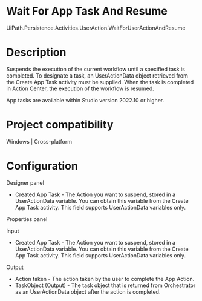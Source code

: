 ﻿# Wait For App Task And Resume

UiPath.Persistence.Activities.UserAction.WaitForUserActionAndResume

# Description

Suspends the execution of the current workflow until a specified task is completed. To designate a task, an UserActionData object retrieved from the Create App Task activity must be supplied. When the task is completed in Action Center, the execution of the workflow is resumed.

App tasks are available within Studio version 2022.10 or higher.

# Project compatibility

Windows | Cross-platform

# Configuration

Designer panel

* Created App Task - The Action you want to suspend, stored in a UserActionData variable. You can obtain this variable from the Create App Task activity. This field supports UserActionData variables only.

Properties panel

Input

* Created App Task - The Action you want to suspend, stored in a UserActionData variable. You can obtain this variable from the Create App Task activity. This field supports UserActionData variables only.

Output

* Action taken - The action taken by the user to complete the App Action.
* TaskObject (Output) - The task object that is returned from Orchestrator as an UserActionData object after the action is completed.
